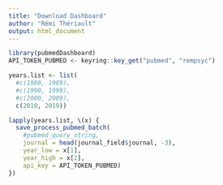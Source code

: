 ```yaml
---
title: "Download Dashboard"
author: "Rémi Thériault"
output: html_document
---
```


```r
library(pubmedDashboard)
API_TOKEN_PUBMED <- keyring::key_get("pubmed", "rempsyc")

years.list <- list(
  #c(1980, 1989),
  #c(1990, 1999),
  #c(2000, 2009),
  c(2010, 2019))

lapply(years.list, \(x) {
  save_process_pubmed_batch(
    #pubmed_query_string,
    journal = head(journal_field$journal, -3),
    year_low = x[1],
    year_high = x[2],
    api_key = API_TOKEN_PUBMED)
})

```
